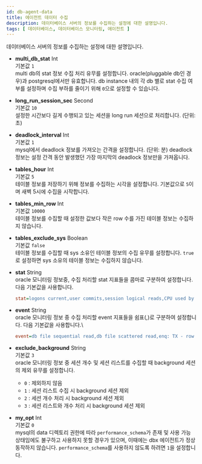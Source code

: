 ```yaml
---
id: db-agent-data
title: 에이전트 데이터 수집
description: 데이터베이스 서버의 정보를 수집하는 설정에 대한 설명입니다.
tags: [ 데이터베이스, 데이터베이스 모니터링, 에이전트 ]
---
```


데이터베이스 서버의 정보를 수집하는 설정에 대한 설명입니다.

* **multi_db_stat** <span class='type'>Int</span><br/>기본값 `1`<br/>
multi db의 stat 정보 수집 처리 유무를 설정합니다. oracle(pluggable db인 경우)과 postgresql에서만 유효합니다. db instance 내의 각 db 별로 stat 수집 여부를 설정하며 수집 부하를 줄이기 위해 `0`으로 설정할 수 있습니다.

* **long_run_session_sec** <span class='type'>Second</span><br/>기본값 `10`<br/>
설정한 시간보다 길게 수행되고 있는 세션을 long run 세션으로 처리합니다. (단위: 초)

* **deadlock_interval** <span class='type'>Int</span><br/>기본값 `1`<br/>
mysql에서 deadlock 정보를 가져오는 간격을 설정합니다. (단위: 분) deadlock 정보는 설정 간격 동안 발생했던 가장 마지막의 deadlock 정보만을 가져옵니다.

* **tables_hour** <span class='type'>Int</span><br/>기본값 `5`<br/>
테이블 정보를 저장하기 위해 정보를 수집하는 시각을 설정합니다. 기본값으로 `5`이며 새벽 5시에 수집을 시작합니다.

* **tables_min_row** <span class='type'>Int</span><br/>기본값 `10000`<br/>
테이블 정보를 수집할 때 설정한 값보다 작은 row 수를 가진 테이블 정보는 수집하지 않습니다.

* **tables_exclude_sys** <span class='type'>Boolean</span><br/>기본값 `false`<br/>
테이블 정보를 수집할 때 sys 소유인 테이블 정보의 수집 유무를 설정합니다. `true`로 설정하면 sys 소유의 테이블 정보는 수집하지 않습니다.

* **stat** <span class='type'>String</span><br/>
oracle 모니터링 정보중, 수집 처리할 stat 지표들을 콤마로 구분하여 설정합니다. 다음 기본값을 사용합니다.

  ```ini title='whatap.conf'
  stat=logons current,user commits,session logical reads,CPU used by this session,DB time,enqueue waits,physical reads,physical writes,execute count,db block changes,opened cursors current,parse count (total),parse count (hard),sorts (memory)
  ```

* **event** <span class='type'>String</span><br/>
oracle 모니터링 정보 중 수집 처리할 event 지표들을 쉼표(,)로 구분하여 설정합니다. 다음 기본값을 사용합니다.\

  ```ini title='whatap.conf'
  event=db file sequential read,db file scattered read,enq: TX - row lock contention
  ```

* **exclude_background** <span class='type'>String</span><br/>기본값 `3`<br/>
oracle 모니터링 정보 중 세션 개수 및 세션 리스트를 수집할 때 background 세션의 제외 유무를 설정합니다.
  * `0` : 제외하지 않음
  * `1` : 세션 리스트 수집 시 background 세션 제외
  * `2` : 세션 개수 처리 시 background 세션 제외
  * `3` : 세션 리스트와 개수 처리 시 background 세션 제외

* **my_opt** <span class='type'>Int</span><br/>기본값 `0`<br/>
mysql의 data 디렉토리 권한에 따라 `performance_schema`가 존재 및 사용 가능 상태임에도 불구하고 사용하지 못할 경우가 있으며, 이때에는 dbx 에이전트가 정상 동작하지 않습니다. `performance_schema`를 사용하지 않도록 하려면 `1`을 설정합니다.